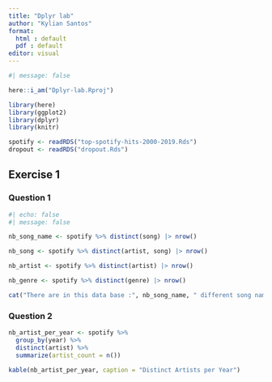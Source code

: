 ```yaml
---
title: "Dplyr lab"
author: "Kylian Santos"
format: 
  html : default
  pdf : default
editor: visual
---
```


```r
#| message: false

here::i_am("Dplyr-lab.Rproj")

library(here)
library(ggplot2)
library(dplyr)
library(knitr)

spotify <- readRDS("top-spotify-hits-2000-2019.Rds")
dropout <- readRDS("dropout.Rds")
```

## Exercise 1 

### Question 1 

```r
#| echo: false
#| message: false

nb_song_name <- spotify %>% distinct(song) |> nrow()

nb_song <- spotify %>% distinct(artist, song) |> nrow()

nb_artist <- spotify %>% distinct(artist) |> nrow()

nb_genre <- spotify %>% distinct(genre) |> nrow()

cat("There are in this data base :", nb_song_name, " different song names, but there are in reality :", nb_song, "different songs, make by :", nb_artist, " different artists. Moreover, there are :", nb_genre, " different genres in this spotify data base.")
```
### Question 2 

```r
nb_artist_per_year <- spotify %>%
  group_by(year) %>%
  distinct(artist) %>%
  summarize(artist_count = n())

kable(nb_artist_per_year, caption = "Distinct Artists per Year")
```

 

